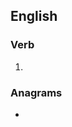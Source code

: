 ==English==

===Verb===
{{head|en|verb form}}

# {{en-past of|blockade}}

===Anagrams===
* {{anagrams|en|dead block}}
